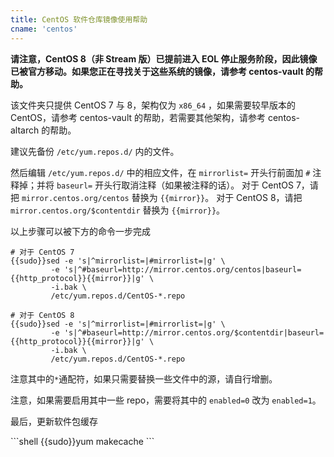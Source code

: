 ```yaml
---
title: CentOS 软件仓库镜像使用帮助
cname: 'centos'
---
```


**请注意，CentOS 8（非 Stream 版）已提前进入 EOL 停止服务阶段，因此镜像已被官方移动。如果您正在寻找关于这些系统的镜像，请参考 centos-vault 的帮助。**

该文件夹只提供 CentOS 7 与 8，架构仅为 `x86_64` ，如果需要较早版本的 CentOS，请参考 centos-vault 的帮助，若需要其他架构，请参考 centos-altarch 的帮助。

建议先备份 `/etc/yum.repos.d/` 内的文件。

然后编辑 `/etc/yum.repos.d/` 中的相应文件，在 `mirrorlist=` 开头行前面加 `#` 注释掉；并将 `baseurl=` 开头行取消注释（如果被注释的话）。
对于 CentOS 7，请把 `mirror.centos.org/centos` 替换为 `{{mirror}}`。
对于 CentOS 8，请把 `mirror.centos.org/$contentdir` 替换为 `{{mirror}}`。

以上步骤可以被下方的命令一步完成

<CodeBlock>

```shell
# 对于 CentOS 7
{{sudo}}sed -e 's|^mirrorlist=|#mirrorlist=|g' \
         -e 's|^#baseurl=http://mirror.centos.org/centos|baseurl={{http_protocol}}{{mirror}}|g' \
         -i.bak \
         /etc/yum.repos.d/CentOS-*.repo

# 对于 CentOS 8
{{sudo}}sed -e 's|^mirrorlist=|#mirrorlist=|g' \
         -e 's|^#baseurl=http://mirror.centos.org/$contentdir|baseurl={{http_protocol}}{{mirror}}|g' \
         -i.bak \
         /etc/yum.repos.d/CentOS-*.repo
```

</CodeBlock>

注意其中的`*`通配符，如果只需要替换一些文件中的源，请自行增删。

注意，如果需要启用其中一些 repo，需要将其中的 `enabled=0` 改为 `enabled=1`。

最后，更新软件包缓存

<CodeBlock>
```shell
{{sudo}}yum makecache
```
</CodeBlock>
